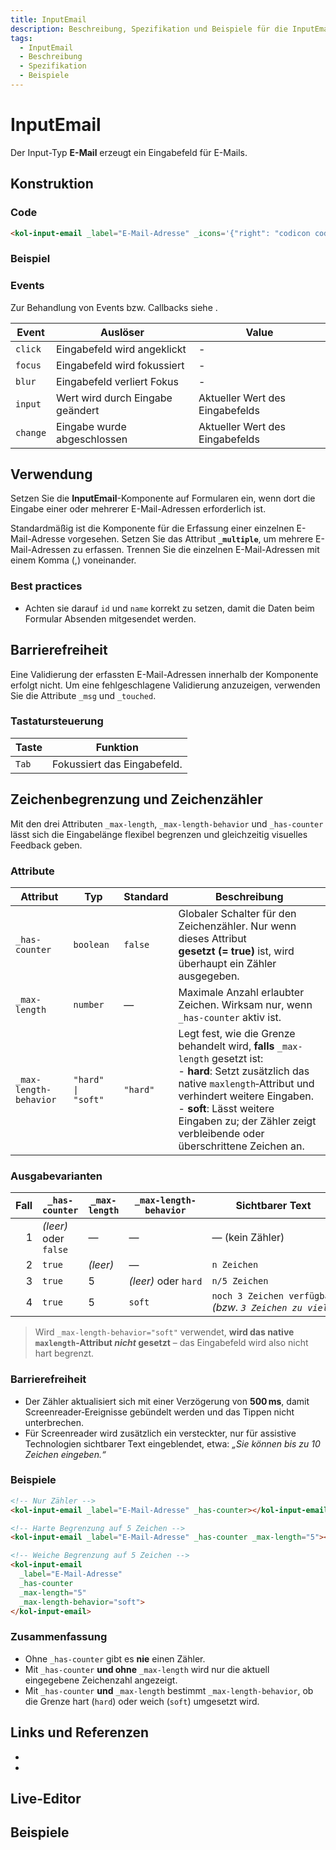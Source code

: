 ```yaml
---
title: InputEmail
description: Beschreibung, Spezifikation und Beispiele für die InputEmail-Komponente.
tags:
  - InputEmail
  - Beschreibung
  - Spezifikation
  - Beispiele
---
```



# InputEmail

Der Input-Typ **E-Mail** erzeugt ein Eingabefeld für E-Mails.

## Konstruktion

### Code

```html
<kol-input-email _label="E-Mail-Adresse" _icons='{"right": "codicon codicon-mail"}'></kol-input-email>
```

### Beispiel

<kol-input-email _label="E-Mail-Adresse" _icons='{"right": "codicon codicon-mail"}'></kol-input-email>

### Events

Zur Behandlung von Events bzw. Callbacks siehe <kol-link _label="Events" _href="../concepts/events" />.

| Event    | Auslöser                         | Value                           |
|----------|----------------------------------|---------------------------------|
| `click`  | Eingabefeld wird angeklickt      | -                               |
| `focus`  | Eingabefeld wird fokussiert      | -                               |
| `blur`   | Eingabefeld verliert Fokus       | -                               |
| `input`  | Wert wird durch Eingabe geändert | Aktueller Wert des Eingabefelds |
| `change` | Eingabe wurde abgeschlossen      | Aktueller Wert des Eingabefelds |

## Verwendung

Setzen Sie die **InputEmail**-Komponente auf Formularen ein, wenn dort die Eingabe einer oder mehrerer E-Mail-Adressen erforderlich ist.

Standardmäßig ist die Komponente für die Erfassung einer einzelnen E-Mail-Adresse vorgesehen. Setzen Sie das Attribut **`_multiple`**, um mehrere E-Mail-Adressen zu erfassen. Trennen Sie die einzelnen E-Mail-Adressen mit einem Komma (,) voneinander.

### Best practices

- Achten sie darauf `id` und `name` korrekt zu setzen, damit die Daten beim Formular Absenden mitgesendet werden.

## Barrierefreiheit

Eine Validierung der erfassten E-Mail-Adressen innerhalb der Komponente erfolgt nicht.
Um eine fehlgeschlagene Validierung anzuzeigen, verwenden Sie die Attribute `_msg` und `_touched`.

### Tastatursteuerung

| Taste | Funktion                    |
| ----- | --------------------------- |
| `Tab` | Fokussiert das Eingabefeld. |

## Zeichenbegrenzung und Zeichenzähler

Mit den drei Attributen `_max-length`, `_max-length-behavior` und `_has-counter` lässt sich die Eingabelänge flexibel begrenzen und gleichzeitig visuelles Feedback geben.

### Attribute

| Attribut               | Typ                | Standard | Beschreibung                                                                                                                                                                                                                                                                                |
| ---------------------- | ------------------ | -------- | ------------------------------------------------------------------------------------------------------------------------------------------------------------------------------------------------------------------------------------------------------------------------------------------- |
| `_has-counter`         | `boolean`          | `false`  | Globaler Schalter für den Zeichenzähler. Nur wenn dieses Attribut **gesetzt (= true)** ist, wird überhaupt ein Zähler ausgegeben.                                                                                                                                                           |
| `_max-length`          | `number`           | —        | Maximale Anzahl erlaubter Zeichen. Wirksam nur, wenn `_has-counter` aktiv ist.                                                                                                                                                                                                              |
| `_max-length-behavior` | `"hard" \| "soft"` | `"hard"` | Legt fest, wie die Grenze behandelt wird, **falls** `_max-length` gesetzt ist:<br />- **hard**: Setzt zusätzlich das native `maxlength`‑Attribut und verhindert weitere Eingaben.<br />- **soft**: Lässt weitere Eingaben zu; der Zähler zeigt verbleibende oder überschrittene Zeichen an. |

### Ausgabevarianten

| Fall | `_has-counter`        | `_max-length` | `_max-length-behavior` | Sichtbarer Text                                            |
| ---: | --------------------- | ------------- | ---------------------- | ---------------------------------------------------------- |
| 1    | *(leer)* oder `false` | —             | —                      | — (kein Zähler)                                            |
| 2    | `true`                | *(leer)*      | —                      | `n Zeichen`                                                |
| 3    | `true`                | 5             | *(leer)* oder `hard`   | `n/5 Zeichen`                                              |
| 4    | `true`                | 5             | `soft`                 | `noch 3 Zeichen verfügbar`<br />*(bzw. `3 Zeichen zu viel`)* |

> Wird `_max-length-behavior="soft"` verwendet, **wird das native `maxlength`‑Attribut *nicht* gesetzt** – das Eingabefeld wird also nicht hart begrenzt.

### Barrierefreiheit

* Der Zähler aktualisiert sich mit einer Verzögerung von **500 ms**, damit Screenreader‑Ereignisse gebündelt werden und das Tippen nicht unterbrechen.
* Für Screenreader wird zusätzlich ein versteckter, nur für assistive Technologien sichtbarer Text eingeblendet, etwa:
  *„Sie können bis zu 10 Zeichen eingeben.“*

### Beispiele

```html
<!-- Nur Zähler -->
<kol-input-email _label="E-Mail-Adresse" _has-counter></kol-input-email>

<!-- Harte Begrenzung auf 5 Zeichen -->
<kol-input-email _label="E-Mail-Adresse" _has-counter _max-length="5"></kol-input-email>

<!-- Weiche Begrenzung auf 5 Zeichen -->
<kol-input-email
  _label="E-Mail-Adresse"
  _has-counter
  _max-length="5"
  _max-length-behavior="soft">
</kol-input-email>
```

### Zusammenfassung

* Ohne `_has-counter` gibt es **nie** einen Zähler.
* Mit `_has-counter` **und ohne** `_max-length` wird nur die aktuell eingegebene Zeichenzahl angezeigt.
* Mit `_has-counter` **und** `_max-length` bestimmt `_max-length-behavior`, ob die Grenze hart (`hard`) oder weich (`soft`) umgesetzt wird.

## Links und Referenzen

- <kol-link _href="https://medium.com/@gavyn/til-autofocus-inputs-are-an-accessibility-problem-32ced60c3109" _target="_blank"></kol-link>
- <kol-link _href="https://www.jotform.com/blog/html5-datalists-what-you-need-to-know-78024/" _target="_blank"></kol-link>

<Readme />

<ExampleLink component="input-email" />

## Live-Editor

<LiveEditorCompact component="input-email" />

## Beispiele

<Configurator component="input-email" sample="basic" />
